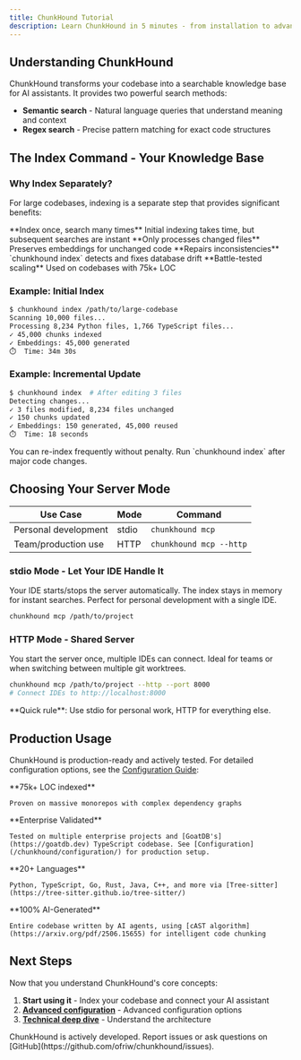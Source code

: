 ```yaml
---
title: ChunkHound Tutorial
description: Learn ChunkHound in 5 minutes - from installation to advanced search
---
```



## Understanding ChunkHound

ChunkHound transforms your codebase into a searchable knowledge base for AI assistants. It provides two powerful search methods:
- **Semantic search** - Natural language queries that understand meaning and context
- **Regex search** - Precise pattern matching for exact code structures

## The Index Command - Your Knowledge Base

### Why Index Separately?

For large codebases, indexing is a separate step that provides significant benefits:

<CardGrid>
  <Card title="Performance" icon="rocket">
    **Index once, search many times**
    Initial indexing takes time, but subsequent searches are instant
  </Card>

  <Card title="Smart Diffing" icon="puzzle">
    **Only processes changed files**
    Preserves embeddings for unchanged code
  </Card>

  <Card title="Fix Command" icon="setting">
    **Repairs inconsistencies**
    `chunkhound index` detects and fixes database drift
  </Card>

  <Card title="Enterprise Ready" icon="approve-check">
    **Battle-tested scaling**
    Used on codebases with 75k+ LOC
  </Card>
</CardGrid>

### Example: Initial Index

```bash
$ chunkhound index /path/to/large-codebase
Scanning 10,000 files...
Processing 8,234 Python files, 1,766 TypeScript files...
✓ 45,000 chunks indexed
✓ Embeddings: 45,000 generated
⏱️  Time: 34m 30s
```

### Example: Incremental Update

```bash
$ chunkhound index  # After editing 3 files
Detecting changes...
✓ 3 files modified, 8,234 files unchanged
✓ 150 chunks updated
✓ Embeddings: 150 generated, 45,000 reused
⏱️  Time: 18 seconds
```

<Aside type="tip" title="Performance Tip">
You can re-index frequently without penalty. Run `chunkhound index` after major code changes.
</Aside>

## Choosing Your Server Mode

| **Use Case** | **Mode** | **Command** |
|--------------|----------|-------------|
| Personal development | stdio | `chunkhound mcp` |
| Team/production use | HTTP | `chunkhound mcp --http` |

### stdio Mode - Let Your IDE Handle It

Your IDE starts/stops the server automatically. The index stays in memory for instant searches. Perfect for personal development with a single IDE.

```bash
chunkhound mcp /path/to/project
```

### HTTP Mode - Shared Server

You start the server once, multiple IDEs can connect. Ideal for teams or when switching between multiple git worktrees.

```bash
chunkhound mcp /path/to/project --http --port 8000
# Connect IDEs to http://localhost:8000
```

<Aside type="tip">
**Quick rule**: Use stdio for personal work, HTTP for everything else.
</Aside>

## Production Usage

ChunkHound is production-ready and actively tested. For detailed configuration options, see the [Configuration Guide](/chunkhound/configuration/):

<CardGrid>
  <Card title="Enterprise Scale" icon="star">
    **75k+ LOC indexed**

    Proven on massive monorepos with complex dependency graphs
  </Card>

  <Card title="Real-World Testing" icon="laptop">
    **Enterprise Validated**

    Tested on multiple enterprise projects and [GoatDB's](https://goatdb.dev) TypeScript codebase. See [Configuration](/chunkhound/configuration/) for production setup.
  </Card>

  <Card title="Multi-Language Support" icon="translate">
    **20+ Languages**

    Python, TypeScript, Go, Rust, Java, C++, and more via [Tree-sitter](https://tree-sitter.github.io/tree-sitter/)
  </Card>

  <Card title="AI-Built Architecture" icon="rocket">
    **100% AI-Generated**

    Entire codebase written by AI agents, using [cAST algorithm](https://arxiv.org/pdf/2506.15655) for intelligent code chunking
  </Card>
</CardGrid>

## Next Steps

Now that you understand ChunkHound's core concepts:

1. **Start using it** - Index your codebase and connect your AI assistant
2. **[Advanced configuration](/configuration/)** - Advanced configuration options
3. **[Technical deep dive](/under-the-hood/)** - Understand the architecture

<Aside type="note" title="Questions or Issues?">
ChunkHound is actively developed. Report issues or ask questions on [GitHub](https://github.com/ofriw/chunkhound/issues).
</Aside>
